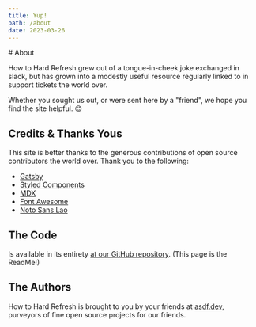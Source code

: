 ```yaml
---
title: Yup!
path: /about
date: 2023-03-26
---
```


<Static>
  # About

  How to Hard Refresh grew out of a tongue-in-cheek joke exchanged in slack, but has grown
  into a modestly useful resource regularly linked to in support tickets the world over.

  Whether you sought us out, or were sent here by a "friend", we hope you find the site helpful. 😊

  ## Credits & Thanks Yous

  This site is better thanks to the generous contributions of open source contributors the world over. Thank you to the
  following:

  - <a href="https://www.gatsbyjs.com/" target="_blank" rel="noopener noreferrer">Gatsby</a>
  - <a href="https://github.com/styled-components" target="_blank" rel="noopener noreferrer">Styled Components</a>
  - <a href="https://mdxjs.com/" target="_blank" rel="noopener noreferrer">MDX</a>
  - <a href="https://fontawesome.com/" target="_blank" rel="noopener noreferrer">Font Awesome</a>
  - <a href="https://notofonts.github.io/#lao" target="_blank" rel="noopener noreferrer">Noto Sans Lao</a>

  ## The Code

  Is available in its entirety [at our GitHub repository](https://github.com/asdfdotdev/How-To-Hard-Refresh). (This page is the ReadMe!)

  ## The Authors

  How to Hard Refresh is brought to you by your friends at [asdf.dev](https://asdf.dev), purveyors of fine open source projects for
  our friends.
</Static>

